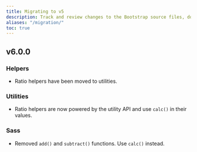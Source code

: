 ```yaml
---
title: Migrating to v5
description: Track and review changes to the Bootstrap source files, documentation, and components to help you migrate from v4 to v5.
aliases: "/migration/"
toc: true
---
```


## v6.0.0

### Helpers

- Ratio helpers have been moved to utilities.

### Utilities

- Ratio helpers are now powered by the utility API and use `calc()` in their values.

### Sass

- Removed `add()` and `subtract()` functions. Use `calc()` instead.
